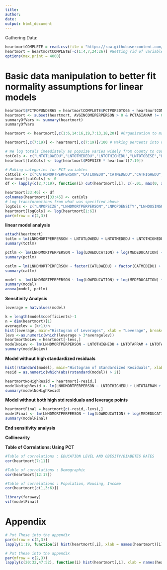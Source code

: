 ```yaml
---
title: 
author: 
date: 
output: html_document
---
```

Gathering Data:
```r
heartmortCOMPLETE = read.csv(file = "https://raw.githubusercontent.com/PDBoegel/HeartMortality/master/HeartMort.csv", header = TRUE)
heartmort = heartmortCOMPLETE[-c(1:4,7,24:26)] #Getting rid of variables for metadata and other dependent variable
options(max.print = 4000)
```

# Basic data manipulation to better fit normality assumptions for linear models

```r
heartmort$PCTPOPUNDER65 = heartmortCOMPLETE$PCTPOP30TO65 + heartmortCOMPLETE$PCTPOPUNDER30 # To account for elderly population
heartmort <- subset(heartmort, AVGINCOMEPERPERSON > 0 & PCTASIANAM != 0 & PCTAFRAM != 0 & PCTNATIVEAM != 0) # 26 counties had 0 avgincome/PCTAFRAM/PCTNATIVEAM/PCTASAINAM, removal should not affect study and makes histogram/log transform variables easier to make/use later
summaryOfVars <- summary(heartmort)
summaryOfVars
```
```r
heartmort <- heartmort[,c(1:6,14:16,19,7:13,18,20)] #Organization to make category variables easier later on. Does not need to go into document

heartmort[,c(7:19)] <- heartmort[,c(7:19)]/100 # Making percents into numbers [0,1]
```

```r
# We log totals imeediately as popsize varies widely from county to county
totCols <- c("LNTOTLOWEDU","LNTOTMEDEDU","LNTOTHIGHEDU","LNTOTOBESE","LNTOTDIABETES","LNTOTMALE","LNTOTFEMALE","LNTOTWHITE","LNTOTAFRAM","LNTOTASIANAM","LNTOTNATIVEAM","LNTOTUNEMPLOYED","LNTOTNONELDERLY")
heartmort[totCols] <- log(heartmort$POPSIZE * heartmort[7:19])

# Making categories for PCT variables
catCols <- c("CATHDMORTPERPERSON","CATLOWEDU","CATMEDEDU","CATHIGHEDU","CATOBESE","CATDIABETES","CATMALE","CATFEMALE","CATWHITE","CATAFRAM","CATASIANAM","CATNATIVEAM","CATUNEMPLOYED","CATNONELDERLY")
heartmort[catCols] <- 0
df <- lapply(c(2,7:19), function(i) cut(heartmort[,i], c(-.01, max(0, as.numeric(quantile(heartmort[,i], probs = 0.25)) - (1.5 * (as.numeric(quantile(heartmort[,i], probs = 0.75)) - as.numeric(quantile(heartmort[,i],probs = 0.25))))), min(1, as.numeric(quantile(heartmort[,i], probs = 0.75)) + (1.5 * as.numeric((quantile(heartmort[,i], probs = 0.75)) - as.numeric(quantile(heartmort[,i], probs = 0.25))))),1.01), right = FALSE, labels = c(0:2)))

heartmort[33:46] <- df
colnames(heartmort)[33:45] <- catCols
# Log transformations from what was specified above
logCols <- c("LNPOPSIZE","LNHDMORTPERPERSON","LNPOPDENSITY","LNHOUSINGUNITS","LNHOUSINGUNITSDENSITY","LNAVGINCOMEPERPERSON")
heartmort[logCols] <- log(heartmort[1:6])
par(mfrow = c(2,3))
```

**linear model analysis**

```r
attach(heartmort)
totlm = lm(LNHDMORTPERPERSON ~ LNTOTLOWEDU + LNTOTMEDEDU + LNTOTHIGHEDU + LNTOTAFRAM + LNTOTASIANAM + LNTOTDIABETES + LNTOTMALE + LNTOTNATIVEAM + LNTOTNONELDERLY + LNTOTOBESE + LNTOTUNEMPLOYED + LNTOTWHITE + LNPOPDENSITY + LNHOUSINGUNITSDENSITY + LNAVGINCOMEPERPERSON, data = heartmort)
summary(totlm)
```

```r
pctlm <- lm(LNHDMORTPERPERSON ~ log(LOWEDUCATION) + log(MEDEDUCATION) + log(HIGHEDUCATION) + log(PCTAFRAM) + log(PCTASIANAM) + log(PCTDIABETES) + log(PCTMALE) + log(PCTNATIVEAM) + log(PCTPOPUNDER65) + log(PCTOBESE) + log(PCTUNEMPLOYED) + log(PCTWHITE) + LNPOPDENSITY + LNHOUSINGUNITSDENSITY + LNAVGINCOMEPERPERSON, data = heartmort)
summary(pctlm)
```

```r
catlm = lm(LNHDMORTPERPERSON ~ factor(CATLOWEDU) + factor(CATMEDEDU) + factor(CATHIGHEDU) + LNTOTDIABETES + factor(CATMALE) + LNTOTNONELDERLY + LNTOTOBESE + LNTOTUNEMPLOYED + factor(CATWHITE) + LNPOPDENSITY + LNHOUSINGUNITSDENSITY + LNAVGINCOMEPERPERSON, data = heartmort)
summary(catlm)
```

```r
model <- lm(LNHDMORTPERPERSON ~ log(LOWEDUCATION) + log(MEDEDUCATION) + log(PCTAFRAM) + log(PCTASIANAM) + log(PCTDIABETES) + log(PCTMALE) + log(PCTPOPUNDER65) + log(PCTOBESE) + log(PCTWHITE) + LNPOPDENSITY + LNHOUSINGUNITSDENSITY, data = heartmort)
summary(model)
anova(model, pctlm)
```
**Sensitivity Analysis** 

```r
leverage = hatvalues(model) 

k = length(model$coefficients)-1
n = dim(heartmort)[1]
averagelev = (k+1)/n
hist(leverage, main="Histogram of Leverages", xlab = "Leverage", breaks = 15)
levs <-as.numeric(which(leverage > 3*averagelev))
heartmortNoLev = heartmort[-levs,]
modelNoLev <- lm(LNHDMORTPERPERSON ~ LNTOTHIGHEDU + LNTOTAFRAM + LNTOTASIANAM + LNTOTDIABETES + LNTOTMALE + LNTOTNATIVEAM + LNTOTNONELDERLY + LNTOTOBESE + LNTOTWHITE + LNPOPDENSITY + LNHOUSINGUNITSDENSITY, data = heartmortNoLev)
summary(modelNoLev)
```


**Model without high standardized residuals**
```r
hist(rstandard(model), main="Histogram of Standardized Residuals", xlab = "Standardized Residual")
resid = as.numeric(which(abs(rstandard(model)) > 2))

heartmortNoHighResid = heartmort[-resid,]
modelNoHighResid <- lm(LNHDMORTPERPERSON ~ LNTOTHIGHEDU + LNTOTAFRAM + LNTOTASIANAM + LNTOTDIABETES + LNTOTMALE + LNTOTNATIVEAM + LNTOTNONELDERLY + LNTOTOBESE + LNTOTWHITE + LNPOPDENSITY + LNHOUSINGUNITSDENSITY, data = heartmortNoHighResid)
summary(modelNoHighResid)
```


**Model without both high std residuals and leverage points**
```r
heartmortFinal = heartmort[c(-resid,-levs),]
modelFinal <- lm(LNHDMORTPERPERSON ~ log(LOWEDUCATION) + log(MEDEDUCATION) + log(PCTAFRAM) + log(PCTASIANAM) + log(PCTDIABETES) + log(PCTMALE) + log(PCTPOPUNDER65) + log(PCTOBESE) + log(PCTWHITE) + LNPOPDENSITY + LNHOUSINGUNITSDENSITY, data = heartmortFinal)
summary(modelFinal)
```


**End sensitivity analysis**

**Collinearity**

**Table of Correlations: Using PCT**
```r
#Table of correlations : EDUCATION LEVEL AND OBESITY/DIABETES RATES
cor(heartmort[7:11])

#Table of correlations : Demographic
cor(heartmort[12:17])

#Table of correlations : Population, Housing, Income
cor(heartmort[c(1,3:6)])

library(faraway)
vif(modelFinal)
```

# Appendix

```r
# Put These into the appendix
par(mfrow = c(2,3))
lapply(1:19, function(i) hist(heartmort[,i], xlab = names(heartmort)[i], main = paste("Histogram of", names(heartmort)[i])))
```
```r
# Put these into the appendix
par(mfrow = c(2,3))
lapply(c(20:32,47:52), function(i) hist(heartmort[,i], xlab = names(heartmort)[i], main = paste("Histogram of", names(heartmort)[i]))) # This goes into the appendix
```